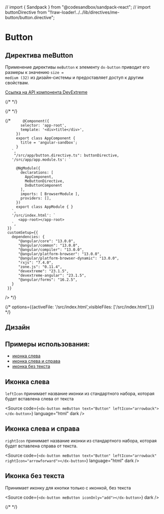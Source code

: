 // import { Sandpack } from "@codesandbox/sandpack-react";
// import buttonDirective from "!!raw-loader!../../lib/directives/me-button/button.directive";

<Meta name="Button Documentation" of={buttonStories} />

# Button

## Директива meButton

Применение директивы <code>meButton</code> к элементу <code>dx-button</code> приводит его размеры к значению <code>size = medium (32)</code> из дизайн-системы и предоставляет доступ к другим свойствам.

[Ссылка на API компонента DevExtreme](https://js.devexpress.com/Angular/Documentation/ApiReference/UI_Components/dxButton/)

{/* <Description of={buttonStories.Default} /> */}

{/* <Story of={buttonStories.Default} /> */}

<Canvas of={buttonStories.Default} />

<Controls of={buttonStories.Default} />

<Source of={buttonStories.Default} type="dynamic" dark />
{/*
   <Sandpack
     template="angular"
     files={{
       '/src/app/app.component.ts': `

         @Component({
           selector: 'app-root',
           template: '<div>title</div>',
         })
         export class AppComponent {
           title = 'angular-sandbox';
         }
       `,
        "/src/app/button.directive.ts": buttonDirective,
       '/src/app/app.module.ts': `

         @NgModule({
           declarations: [
             AppComponent,
             MeButtonDirective,
             DxButtonComponent
           ],
           imports: [ BrowserModule ],
           providers: [],
         })
         export class AppModule { }
       `,
       '/src/index.html': `
          <app-root></app-root>
       `,
     }}
     customSetup={{
       dependencies: {
          "@angular/core": "13.0.0",
          "@angular/common": "13.0.0",
          "@angular/compiler": "13.0.0",
          "@angular/platform-browser": "13.0.0",
          "@angular/platform-browser-dynamic": "13.0.0",
          "rxjs": "7.4.0",
          "zone.js": "0.11.4",
          "devextreme": "23.1.5",
          "devextreme-angular": "23.1.5",
          "@angular/forms": "16.2.5",
       }
     }}

/> \*/}

{/* options={{activeFile: '/src/index.html',visibleFiles: ['/src/index.html'],}} */}

## Дизайн

<Figma
  height="50%"
  collapsable
  defaultCollapsed
  url="https://www.figma.com/design/S2KXryEyWLA9cplaicYrVn/Components?node-id=1-4&t=VoqpA9EX7TuL7TZI-0"
/>

## Примеры использования:

- [иконка слева](#иконка-слева)
- [иконка слева и справа](#иконка-слева-и-справа)
- [иконка без текста](#иконка-без-текста)

## Иконка слева

<code>leftIcon</code> принимает название иконки из стандартного набора, которая будет
вставлена слева от текста

<Story of={buttonStories.LeftIcon} />

<Source
  code={`<dx-button meButton text="Button" leftIcon="arrowback"></dx-button>`}
  language="html"
  dark
/>

## Иконка слева и справа

<code>rightIcon</code> принимает название иконки из стандартного набора, которая
будет вставлена справа от текста.

<Story of={buttonStories.LeftRightIcon} />

<Source
  code={`<dx-button meButton text="Button" leftIcon="arrowback" rightIcon="arrowforward"></dx-button>`}
  language="html"
  dark
/>

## Иконка без текста

Принимает иконку для кнопки только с иконкой, без текста

<Story of={buttonStories.IconOnly} />

<Source code={`<dx-button meButton iconOnly="add"></dx-button>`} dark />

{/* <Unstyled> */}

<style>
  {`
      h2 {
        border-bottom: none !important;
    }
`}
</style>
